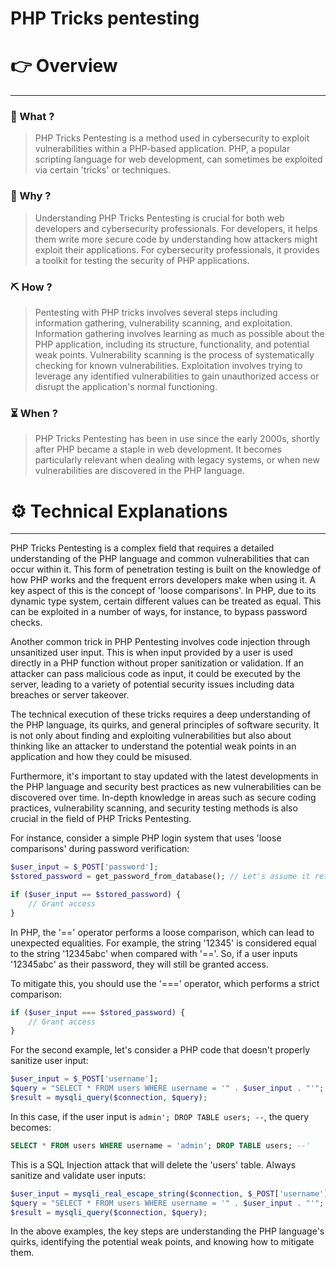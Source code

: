 # PHP Tricks pentesting


# 👉 Overview

---

### 👀 What ?

> PHP Tricks Pentesting is a method used in cybersecurity to exploit vulnerabilities within a PHP-based application. PHP, a popular scripting language for web development, can sometimes be exploited via certain 'tricks' or techniques.
> 

### 🧐 Why ?

> Understanding PHP Tricks Pentesting is crucial for both web developers and cybersecurity professionals. For developers, it helps them write more secure code by understanding how attackers might exploit their applications. For cybersecurity professionals, it provides a toolkit for testing the security of PHP applications.
> 

### ⛏️ How ?

> Pentesting with PHP tricks involves several steps including information gathering, vulnerability scanning, and exploitation. Information gathering involves learning as much as possible about the PHP application, including its structure, functionality, and potential weak points. Vulnerability scanning is the process of systematically checking for known vulnerabilities. Exploitation involves trying to leverage any identified vulnerabilities to gain unauthorized access or disrupt the application's normal functioning.
> 

### ⏳ When ?

> PHP Tricks Pentesting has been in use since the early 2000s, shortly after PHP became a staple in web development. It becomes particularly relevant when dealing with legacy systems, or when new vulnerabilities are discovered in the PHP language.
> 

# ⚙️ Technical Explanations

---

PHP Tricks Pentesting is a complex field that requires a detailed understanding of the PHP language and common vulnerabilities that can occur within it. This form of penetration testing is built on the knowledge of how PHP works and the frequent errors developers make when using it. A key aspect of this is the concept of 'loose comparisons'. In PHP, due to its dynamic type system, certain different values can be treated as equal. This can be exploited in a number of ways, for instance, to bypass password checks.

Another common trick in PHP Pentesting involves code injection through unsanitized user input. This is when input provided by a user is used directly in a PHP function without proper sanitization or validation. If an attacker can pass malicious code as input, it could be executed by the server, leading to a variety of potential security issues including data breaches or server takeover.

The technical execution of these tricks requires a deep understanding of the PHP language, its quirks, and general principles of software security. It is not only about finding and exploiting vulnerabilities but also about thinking like an attacker to understand the potential weak points in an application and how they could be misused.

Furthermore, it's important to stay updated with the latest developments in the PHP language and security best practices as new vulnerabilities can be discovered over time. In-depth knowledge in areas such as secure coding practices, vulnerability scanning, and security testing methods is also crucial in the field of PHP Tricks Pentesting.

For instance, consider a simple PHP login system that uses 'loose comparisons' during password verification:

```php
$user_input = $_POST['password'];
$stored_password = get_password_from_database(); // Let's assume it returns '12345'

if ($user_input == $stored_password) {
    // Grant access
}

```

In PHP, the '==' operator performs a loose comparison, which can lead to unexpected equalities. For example, the string '12345' is considered equal to the string '12345abc' when compared with '=='. So, if a user inputs '12345abc' as their password, they will still be granted access.

To mitigate this, you should use the '===' operator, which performs a strict comparison:

```php
if ($user_input === $stored_password) {
    // Grant access
}

```

For the second example, let's consider a PHP code that doesn't properly sanitize user input:

```php
$user_input = $_POST['username'];
$query = "SELECT * FROM users WHERE username = '" . $user_input . "'";
$result = mysqli_query($connection, $query);

```

In this case, if the user input is `admin'; DROP TABLE users; --`, the query becomes:

```sql
SELECT * FROM users WHERE username = 'admin'; DROP TABLE users; --'

```

This is a SQL Injection attack that will delete the 'users' table. Always sanitize and validate user inputs:

```php
$user_input = mysqli_real_escape_string($connection, $_POST['username']);
$query = "SELECT * FROM users WHERE username = '" . $user_input . "'";
$result = mysqli_query($connection, $query);

```

In the above examples, the key steps are understanding the PHP language's quirks, identifying the potential weak points, and knowing how to mitigate them.
